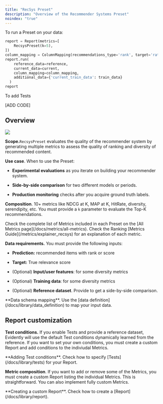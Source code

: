 ```yaml
---
title: "RecSys Preset"
description: "Overview of the Recommender Systems Preset"
noindex: "true"
---
```


To run a Preset on your data:

```python
report = Report(metrics=[
    RecsysPreset(k=5),
])
column_mapping = ColumnMapping(recommendations_type='rank', target='rating', prediction='rank', item_id='title', user_id='user_id')
report.run(
    reference_data=reference,
    current_data=current,
    column_mapping=column_mapping,
    additional_data={'current_train_data': train_data}
  )
report
```

To add Tests

\[ADD CODE]

## Overview

![](/images/metrics/preset_recsys-min.png)

**Scope.**`RecsysPreset` evaluates the quality of the recommender system by generating multiple metrics to assess the quality of ranking and diversity of recommended content. 

**Use case**. When to use the Preset:

* **Experimental evaluations** as you iterate on building your recommender system.

* **Side-by-side comparison** for two different models or periods.&#x20;

* **Production monitoring** checks after you acquire ground truth labels.&#x20;

**Composition**. 10+ metrics like NDCG at K, MAP at K, HitRate, diversity, serendipity, etc. You must provide a `k` parameter to evaluate the Top-K recommendations.

<Info>
  Check the complete list of Metrics included in each Preset on the [All Metrics page](/docs/metrics/all-metrics).
</Info>

<Info>
  Check the Ranking [Metrics Guide](/metrics/explainer_recsys) for an explanation of each metric.
</Info>

**Data requirements.** You must provide the following inputs:

* **Prediction:** recommended items with rank or score

* **Target:** True relevance score

* (Optional) **Input/user features**: for some diversity metrics

* (Optional) **Training data**: for some diversity metrics

* (Optional) **Reference dataset**. Provide to get a side-by-side comparison.

<Info>
  **Data schema mapping**. Use the [data definition](/docs/library/data_definition) to map your input data.
</Info>

## Report customization

**Test conditions.**  If you enable Tests and provide a reference dataset, Evidently will use the default Test conditions dynamically learned from the reference. If you want to set your own conditions, you must create a custom Report and add conditions to the indiviudal Metrics.

<Info>
  **Adding Test conditions**. Check how to specify [Tests](/docs/library/tests) for your Report.
</Info>

**Metric composition**. If you want to add or remove some of the Metrics, you must create a custom Report listing the individual Metrics. This is straightforward. You can also implement fully custom Metrics.

<Info>
  **Creating a custom Report**. Check how to create a [Report](/docs/library/report).
</Info>